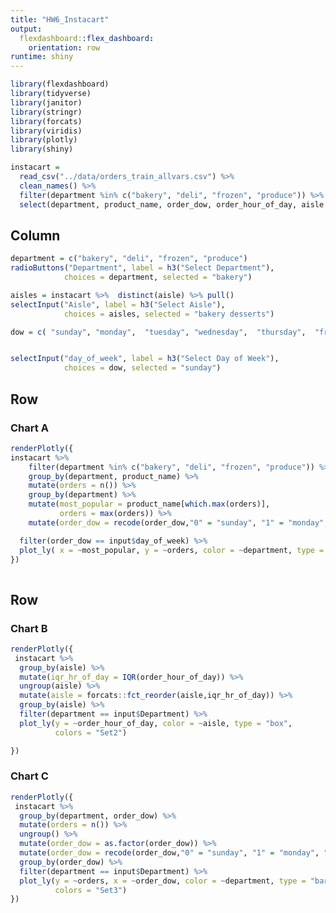```yaml
---
title: "HW6_Instacart"
output: 
  flexdashboard::flex_dashboard:
    orientation: row
runtime: shiny
---
```


```r
library(flexdashboard)
library(tidyverse)
library(janitor)
library(stringr)
library(forcats)
library(viridis)
library(plotly)
library(shiny)
```

```r
instacart = 
  read_csv("../data/orders_train_allvars.csv") %>%
  clean_names() %>%
  filter(department %in% c("bakery", "deli", "frozen", "produce")) %>%
  select(department, product_name, order_dow, order_hour_of_day, aisle ) 
```

Column {.sidebar}
-----------------------------------------------------------------------


```r
department = c("bakery", "deli", "frozen", "produce")
radioButtons("Department", label = h3("Select Department"),
            choices = department, selected = "bakery")
```

```r
aisles = instacart %>%  distinct(aisle) %>% pull()
selectInput("Aisle", label = h3("Select Aisle"),
            choices = aisles, selected = "bakery desserts")
```

```r
dow = c( "sunday", "monday",  "tuesday", "wednesday",  "thursday",  "friday",  "saturday")


selectInput("day_of_week", label = h3("Select Day of Week"),
            choices = dow, selected = "sunday")
```

Row
-----------------------------------------------------------------------

### Chart A

```r
renderPlotly({ 
instacart %>%
    filter(department %in% c("bakery", "deli", "frozen", "produce")) %>%
    group_by(department, product_name) %>%
    mutate(orders = n()) %>%
    group_by(department) %>%
    mutate(most_popular = product_name[which.max(orders)],
           orders = max(orders)) %>%
    mutate(order_dow = recode(order_dow,"0" = "sunday", "1" = "monday", "2" = "tuesday", "3" = "wednesday", "4" = "thursday", "5" = "friday", "6" = "saturday")) %>%

  filter(order_dow == input$day_of_week) %>%
  plot_ly( x = ~most_popular, y = ~orders, color = ~department, type = "bar")
})
  

```

Row {.tabset .tabset-fade}
-----------------------------------------------------------------------

### Chart B

```r
renderPlotly({ 
 instacart %>%
  group_by(aisle) %>%
  mutate(iqr_hr_of_day = IQR(order_hour_of_day)) %>% 
  ungroup(aisle) %>% 
  mutate(aisle = forcats::fct_reorder(aisle,iqr_hr_of_day)) %>%
  group_by(aisle) %>% 
  filter(department == input$Department) %>%
  plot_ly(y = ~order_hour_of_day, color = ~aisle, type = "box",
          colors = "Set2")

})


```

### Chart C

```r
renderPlotly({ 
 instacart %>% 
  group_by(department, order_dow) %>%
  mutate(orders = n()) %>%
  ungroup() %>%
  mutate(order_dow = as.factor(order_dow)) %>%
  mutate(order_dow = recode(order_dow,"0" = "sunday", "1" = "monday", "2" = "tuesday", "3" = "wednesday", "4" = "thursday", "5" = "friday", "6" = "saturday")) %>% 
  group_by(order_dow) %>%
  filter(department == input$Department) %>%
  plot_ly(y = ~orders, x = ~order_dow, color = ~department, type = "bar",
          colors = "Set3")
})
 
```

